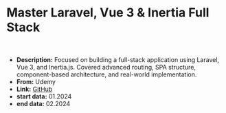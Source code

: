 # Master Laravel, Vue 3 & Inertia Full Stack

<br />

- **Description:** Focused on building a full-stack application using Laravel, Vue 3, and Inertia.js. Covered advanced routing, SPA structure, component-based architecture, and real-world implementation.
- **From:** Udemy
- **Link:** [GitHub](https://github.com/olek1305/larazillow)
- **start data:** 01.2024
- **end data:** 02.2024